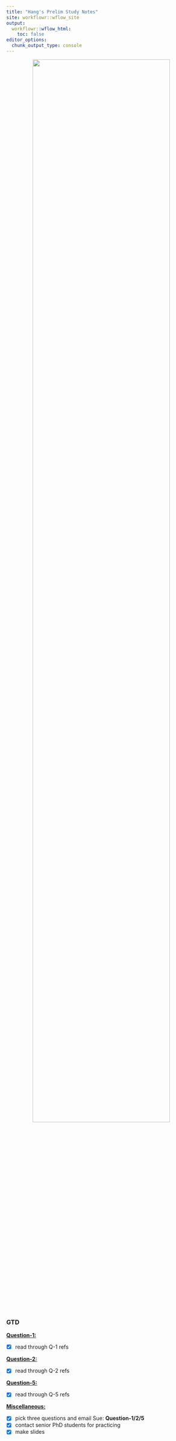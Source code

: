 ---
title: "Hang's Prelim Study Notes"
site: workflowr::wflow_site
output:
  workflowr::wflow_html:
    toc: false
editor_options:
  chunk_output_type: console
---

<p align="center">
  <img src="https://github.com/chenh19/prelim/raw/main/notes/images/exam.png" width=85%>
</p>


### GTD

[**Question-1: **](https://chenh19.github.io/prelim/question_1.html)  

- [x] read through Q-1 refs


[**Question-2: **](https://chenh19.github.io/prelim/question_2.html)  

- [x] read through Q-2 refs


[**Question-5: **](https://chenh19.github.io/prelim/question_5.html)  

- [x] read through Q-5 refs


[**Miscellaneous: **](https://chenh19.github.io/prelim/misc.html)

- [x] pick three questions and email Sue: **Question-1/2/5**
- [x] contact senior PhD students for practicing
- [x] make slides
